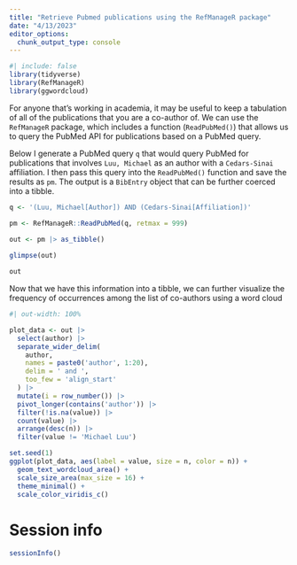 ```yaml
---
title: "Retrieve Pubmed publications using the RefManageR package"
date: "4/13/2023"
editor_options: 
  chunk_output_type: console
---
```


```r
#| include: false
library(tidyverse)
library(RefManageR)
library(ggwordcloud)

```

For anyone that's working in academia, it may be useful to keep a tabulation of all of the publications that you are a co-author of. We can use the `RefManageR` package, which includes a function (`ReadPubMed()`) that allows us to query the PubMed API for publications based on a PubMed query.

Below I generate a PubMed query `q` that would query PubMed for publications that involves `Luu, Michael` as an author with a `Cedars-Sinai` affiliation. I then pass this query into the `ReadPubMed()` function and save the results as `pm`. The output is a `BibEntry` object that can be further coerced into a tibble.

```r

q <- '(Luu, Michael[Author]) AND (Cedars-Sinai[Affiliation])'

pm <- RefManageR::ReadPubMed(q, retmax = 999)
  
out <- pm |> as_tibble()

glimpse(out)

out
```

Now that we have this information into a tibble, we can further visualize the frequency of occurrences among the list of co-authors using a word cloud

```r
#| out-width: 100%

plot_data <- out |>
  select(author) |>
  separate_wider_delim(
    author,
    names = paste0('author', 1:20),
    delim = ' and ',
    too_few = 'align_start'
  ) |>
  mutate(i = row_number()) |>
  pivot_longer(contains('author')) |>
  filter(!is.na(value)) |> 
  count(value) |> 
  arrange(desc(n)) |> 
  filter(value != 'Michael Luu')

set.seed(1)
ggplot(plot_data, aes(label = value, size = n, color = n)) +
  geom_text_wordcloud_area() +
  scale_size_area(max_size = 16) +
  theme_minimal() +
  scale_color_viridis_c()

```

# Session info

```r
sessionInfo()
```
